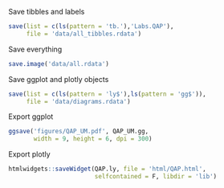 
Save tibbles and labels

```r
save(list = c(ls(pattern = 'tb.'),'Labs.QAP'),
     file = 'data/all_tibbles.rdata')
```

Save everything

```r
save.image('data/all.rdata')
```

Save ggplot and plotly objects

```r
save(list = c(ls(pattern = 'ly$'),ls(pattern = 'gg$')),
     file = 'data/diagrams.rdata')
```

Export ggplot

```r
ggsave('figures/QAP_UM.pdf', QAP_UM.gg,
       width = 9, height = 6, dpi = 300)
```

Export plotly

```r
htmlwidgets::saveWidget(QAP.ly, file = 'html/QAP.html',
                        selfcontained = F, libdir = 'lib')
```
